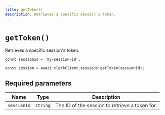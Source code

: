```yaml
---
title: getToken()
description: Retrieves a specific session's token.
---
```


# `getToken()`

Retrieves a specific session's token.

```tsx
const sessionId = 'my-session-id';

const session = await clerkClient.sessions.getToken(sessionId);
```

## Required parameters

| Name | Type | Description |
| --- | --- | --- |
| `sessionId` | `string` | The ID of the session to retrieve a token for. |